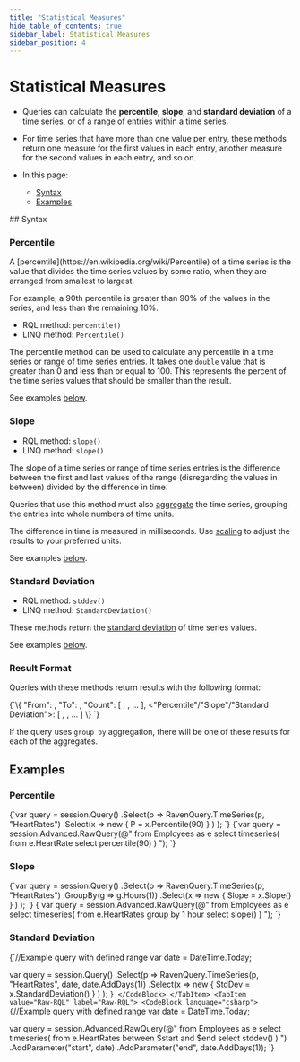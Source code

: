 ```yaml
---
title: "Statistical Measures"
hide_table_of_contents: true
sidebar_label: Statistical Measures
sidebar_position: 4
---
```



# Statistical Measures
<Admonition type="note" title="">

* Queries can calculate the **percentile**, **slope**, and **standard deviation** 
of a time series, or of a range of entries within a time series.  

* For time series that have more than one value per entry, these methods return 
one measure for the first values in each entry, another measure for the 
second values in each entry, and so on.  

* In this page:  
  * [Syntax](../../../document-extensions/timeseries/querying/statistics.mdx#syntax)  
  * [Examples](../../../document-extensions/timeseries/querying/statistics.mdx#examples)  

</Admonition>
## Syntax

### Percentile  

<Admonition type="info" title="">
A [percentile](https://en.wikipedia.org/wiki/Percentile) of a time series 
is the value that divides the time series values by some ratio, when they 
are arranged from smallest to largest.  

For example, a 90th percentile is greater than 90% of the values in the 
series, and less than the remaining 10%.  
</Admonition>

* RQL method: `percentile()`  
* LINQ method: `Percentile()`  

The percentile method can be used to calculate any percentile in a time 
series or range of time series entries. It takes one `double` value that is greater than 
0 and less than or equal to 100. This represents the percent of the time series values that 
should be smaller than the result.  

See examples [below](../../../document-extensions/timeseries/querying/statistics.mdx#examples).  
### Slope  

* RQL method: `slope()`  
* LINQ method: `slope()`  

The slope of a time series or range of time series entries is the difference 
between the first and last values of the range (disregarding the values in 
between) divided by the difference in time.  

Queries that use this method must also [aggregate](../../../document-extensions/timeseries/querying/aggregation-and-projections.mdx) 
the time series, grouping the entries into whole numbers of time units.  

The difference in time is measured in milliseconds. Use [scaling](../../../document-extensions/timeseries/querying/overview-and-syntax.mdx#scaling-query-results)
to adjust the results to your preferred units.  

See examples [below](../../../document-extensions/timeseries/querying/statistics.mdx#examples).  
### Standard Deviation

* RQL method: `stddev()`  
* LINQ method: `StandardDeviation()`  

These methods return the [standard deviation](https://en.wikipedia.org/wiki/Standard_deviation) 
of time series values.  

See examples [below](../../../document-extensions/timeseries/querying/statistics.mdx#examples).  
### Result Format

Queries with these methods return results with the following format:  

<TabItem value="json" label="json">
<CodeBlock language="json">
{`\{
    "From": <first entry's timestamp>,
    "To": <last entry's timestamp>,
    "Count": [
        <number of first values from each entry>,
        <number of second values from each entry>,
        ...
    ],
    <"Percentile"/"Slope"/"Standard Deviation">: [
        <double - measure for first values from each entry>,
        <double - measure for second values from each entry>,
        ...
    ]
\}
`}
</CodeBlock>
</TabItem>

If the query uses `group by` aggregation, there will be one of 
these results for each of the aggregates.  



## Examples

### Percentile

<Tabs groupId='languageSyntax'>
<TabItem value="LINQ" label="LINQ">
<CodeBlock language="csharp">
{`var query = session.Query<Employee>()
    .Select(p => RavenQuery.TimeSeries(p, "HeartRates")
        .Select(x => new
        {
            P = x.Percentile(90)
        }
    )
);
`}
</CodeBlock>
</TabItem>
<TabItem value="Raw-RQL" label="Raw-RQL">
<CodeBlock language="csharp">
{`var query = session.Advanced.RawQuery<TimeSeriesAggregationResult>(@"
    from Employees as e
    select timeseries(
        from e.HeartRate 
        select percentile(90)
    )
");
`}
</CodeBlock>
</TabItem>
</Tabs>

### Slope

<Tabs groupId='languageSyntax'>
<TabItem value="LINQ" label="LINQ">
<CodeBlock language="csharp">
{`var query = session.Query<Employee>()
    .Select(p => RavenQuery.TimeSeries(p, "HeartRates")
        .GroupBy(g => g.Hours(1))
        .Select(x => new
        {
            Slope = x.Slope()
        }
    )
);
`}
</CodeBlock>
</TabItem>
<TabItem value="Raw-RQL" label="Raw-RQL">
<CodeBlock language="csharp">
{`var query = session.Advanced.RawQuery<TimeSeriesAggregationResult>(@"
    from Employees as e 
    select timeseries(
        from e.HeartRates
        group by 1 hour
        select slope()
    )
");
`}
</CodeBlock>
</TabItem>
</Tabs>

### Standard Deviation

<Tabs groupId='languageSyntax'>
<TabItem value="LINQ" label="LINQ">
<CodeBlock language="csharp">
{`//Example query with defined range
var date = DateTime.Today;

var query = session.Query<Employee>()
    .Select(p => RavenQuery.TimeSeries(p, "HeartRates", date, date.AddDays(1))
        .Select(x => new
        {
            StdDev = x.StandardDeviation()
        }
    )
);
`}
</CodeBlock>
</TabItem>
<TabItem value="Raw-RQL" label="Raw-RQL">
<CodeBlock language="csharp">
{`//Example query with defined range
var date = DateTime.Today;

var query = session.Advanced.RawQuery<TimeSeriesAggregationResult>(@"
    from Employees as e
    select timeseries(
        from e.HeartRates 
        between $start and $end
        select stddev()
    )
")
.AddParameter("start", date)
.AddParameter("end", date.AddDays(1));
`}
</CodeBlock>
</TabItem>
</Tabs>



